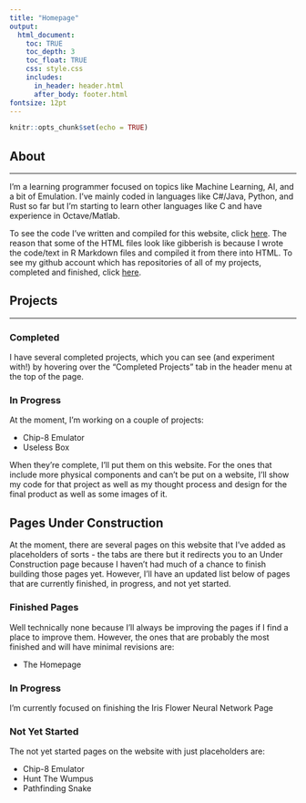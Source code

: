 ```yaml
---
title: "Homepage"
output: 
  html_document:
    toc: TRUE
    toc_depth: 3
    toc_float: TRUE
    css: style.css
    includes: 
      in_header: header.html
      after_body: footer.html
fontsize: 12pt
---
```


```r
knitr::opts_chunk$set(echo = TRUE)
```

## About
***

I'm a learning programmer focused on topics like Machine Learning, AI, and a bit of Emulation. I've mainly coded in languages like C#/Java, Python, and Rust so far but I'm starting to learn other languages like C and have experience in Octave/Matlab. 

To see the code I've written and compiled for this website, click [here](https://github.com/ThunderingWest4/thunderingwest4.github.io). The reason that some of the HTML files look like gibberish is because I wrote the code/text in R Markdown files and compiled it from there into HTML. 
To see my github account which has repositories of all of my projects, completed and finished, click [here](https://github.com/ThunderingWest4/). 

## Projects
***
### Completed

I have several completed projects, which you can see (and experiment with!) by hovering over the "Completed Projects" tab in the header menu at the top of the page. 

### In Progress
At the moment, I'm working on a couple of projects: 

+ Chip-8 Emulator
+ Useless Box


When they're complete, I'll put them on this website. For the ones that include more physical components and can't be put on a website, I'll show my code for that project as well as my thought process and design for the final product as well as some images of it.

## Pages Under Construction

At the moment, there are several pages on this website that I've added as placeholders of sorts - the tabs are there but it redirects you to an Under Construction page because I haven't had much of a chance to finish building those pages yet. However, I'll have an updated list below of pages that are currently finished, in progress, and not yet started. 

### Finished Pages

Well technically none because I'll always be improving the pages if I find a place to improve them. However, the ones that are probably the most finished and will have minimal revisions are: 

+ The Homepage

### In Progress

I'm currently focused on finishing the Iris Flower Neural Network Page

### Not Yet Started

The not yet started pages on the website with just placeholders are: 

+ Chip-8 Emulator
+ Hunt The Wumpus
+ Pathfinding Snake
